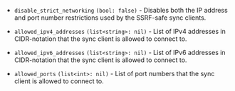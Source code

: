 - `disable_strict_networking` `(bool: false)` - Disables both the IP address and port number restrictions used by the SSRF-safe sync clients.

- `allowed_ipv4_addresses` `(list<string>: nil)` - List of IPv4 addresses in CIDR-notation that the sync client is allowed to connect to.

- `allowed_ipv6_addresses` `(list<string>: nil)` - List of IPv6 addresses in CIDR-notation that the sync client is allowed to connect to.

- `allowed_ports` `(list<int>: nil)` - List of port numbers that the sync client is allowed to connect to.
